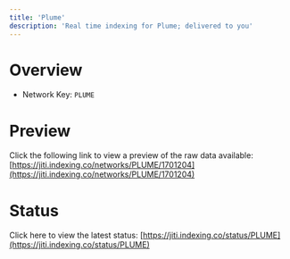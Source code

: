 ```yaml
---
title: 'Plume'
description: 'Real time indexing for Plume; delivered to you'
---
```


# Overview
- Network Key: `PLUME`

# Preview
Click the following link to view a preview of the raw data available: [https://jiti.indexing.co/networks/PLUME/1701204](https://jiti.indexing.co/networks/PLUME/1701204)

# Status
Click here to view the latest status: [https://jiti.indexing.co/status/PLUME](https://jiti.indexing.co/status/PLUME)
